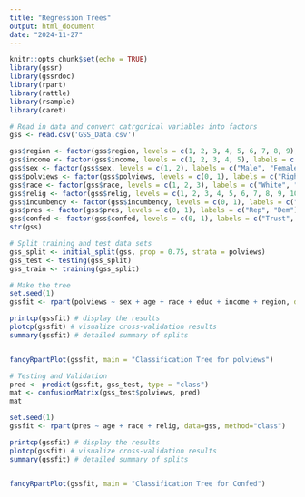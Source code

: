 ```yaml
---
title: "Regression Trees"
output: html_document
date: "2024-11-27"
---
```


```r
knitr::opts_chunk$set(echo = TRUE)
library(gssr)
library(gssrdoc)
library(rpart)
library(rattle)
library(rsample)
library(caret)
```

```r
# Read in data and convert catrgorical variables into factors
gss <- read.csv('GSS_Data.csv')

gss$region <- factor(gss$region, levels = c(1, 2, 3, 4, 5, 6, 7, 8, 9), labels = c("new england", "middle atlantic", "east north central", "west north central", "south atlantic", "east south atlantic", "west south central", "mountain", "pacific"))
gss$income <- factor(gss$income, levels = c(1, 2, 3, 4, 5), labels = c("Low", "Lower Middle", "Middle", "Upper Middle", "High"))
gss$sex <- factor(gss$sex, levels = c(1, 2), labels = c("Male", "Female"))
gss$polviews <- factor(gss$polviews, levels = c(0, 1), labels = c("Right", "Left"))
gss$race <- factor(gss$race, levels = c(1, 2, 3), labels = c("White", "Black", "Other"))
gss$relig <- factor(gss$relig, levels = c(1, 2, 3, 4, 5, 6, 7, 8, 9, 10, 11, 12, 13), labels = c("Prot", "Cath", "Jew", "None", "Other", "Budd", "Hind", "East", "Islam", "Orth", "Christ","Nativ", "Nonden"))
gss$incumbency <- factor(gss$incumbency, levels = c(0, 1), labels = c("Rep", "Dem"))
gss$pres <- factor(gss$pres, levels = c(0, 1), labels = c("Rep", "Dem"))
gss$confed <- factor(gss$confed, levels = c(0, 1), labels = c("Trust", "No Trust"))
str(gss)
```

```r
# Split training and test data sets
gss_split <- initial_split(gss, prop = 0.75, strata = polviews)
gss_test <- testing(gss_split)
gss_train <- training(gss_split)
```

```r
# Make the tree
set.seed(1)
gssfit <- rpart(polviews ~ sex + age + race + educ + income + region, data=gss_train, method="class")

printcp(gssfit) # display the results
plotcp(gssfit) # visualize cross-validation results
summary(gssfit) # detailed summary of splits


fancyRpartPlot(gssfit, main = "Classification Tree for polviews")
```

```r
# Testing and Validation
pred <- predict(gssfit, gss_test, type = "class")
mat <- confusionMatrix(gss_test$polviews, pred)
mat
```


```r
set.seed(1)
gssfit <- rpart(pres ~ age + race + relig, data=gss, method="class")

printcp(gssfit) # display the results
plotcp(gssfit) # visualize cross-validation results
summary(gssfit) # detailed summary of splits


fancyRpartPlot(gssfit, main = "Classification Tree for Confed")
```
